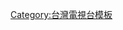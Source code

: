 {{Navbox
|listclass = hlist
|name = 八大電視 
|title = [[八大電視]]
|group1 = 現有頻道
|list1 = 
* [[八大第一台]]
* [[八大綜合台]]
* [[八大戲劇台]]
* [[八大娛樂台]]
* [[八大優頻道]]<sup>①</sup>
|group2 = 節目
|list2 = 
* [[八大電視戲劇節目列表]]
* [[八大韓劇]]
| below  = 附註：①[[中華電信MOD]]專屬頻道
}}<noinclude>[[Category:台灣電視台模板]]</noinclude>